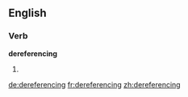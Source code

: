 ==English==

===Verb===
'''dereferencing'''

# {{present participle of|dereference}}

[[de:dereferencing]]
[[fr:dereferencing]]
[[zh:dereferencing]]